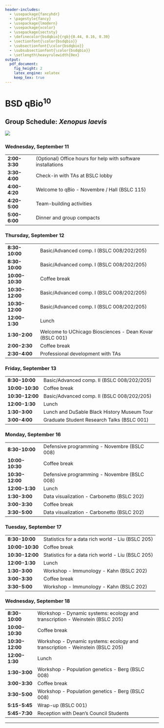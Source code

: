 ```yaml
---
header-includes:
  - \usepackage{fancyhdr}
  - \pagestyle{fancy}
  - \usepackage{lmodern}
  - \usepackage{xcolor}
  - \usepackage{sectsty}
  - \definecolor{bsdqbio}{rgb}{0.44, 0.16, 0.39}
  - \sectionfont{\color{bsdqbio}}
  - \subsectionfont{\color{bsdqbio}}
  - \subsubsectionfont{\color{bsdqbio}}
  - \setlength\heavyrulewidth{0ex}
output:
  pdf_document:
    fig_height: 2
    latex_engine: xelatex
    keep_tex: true
---
```

# BSD qBio$^{10}$ 

## Group Schedule: *Xenopus laevis*
 ![](https://github.com/StefanoAllesina/BSD-QBio5/raw/master/logo_group/Xenopus_laevis.png)     

### Wednesday, September 11 

------------------    -------------------------------------------------------------------------------
**2:00-3:30**         (Optional) Office hours for help with software installations                   
**3:30-4:00**         Check-in with TAs at BSLC lobby                                                
**4:00-4:20**         Welcome to qBio - Novembre / Hall (BSLC 115)                                   
**4:20-5:00**         Team-building activities                                                       
**5:00-6:00**         Dinner and group compacts                                                      
------------------    -------------------------------------------------------------------------------

### Thursday, September 12 

------------------    -------------------------------------------------------------------------------
**8:30-10:00**        Basic/Advanced comp. I (BSLC 008/202/205)                                      
**8:30-10:00**        Basic/Advanced comp. I (BSLC 008/202/205)                                      
**10:00-10:30**       Coffee break                                                                   
**10:30-12:00**       Basic/Advanced comp. I (BSLC 008/202/205)                                      
**10:30-12:00**       Basic/Advanced comp. I (BSLC 008/202/205)                                      
**12:00-1:30**        Lunch                                                                          
**1:30-2:00**         Welcome to UChicago Biosciences - Dean Kovar (BSLC 001)                        
**2:00-2:30**         Coffee break                                                                   
**2:30-4:00**         Professional development with TAs                                              
------------------    -------------------------------------------------------------------------------

### Friday, September 13 

------------------    -------------------------------------------------------------------------------
**8:30-10:00**        Basic/Advanced comp. II (BSLC 008/202/205)                                     
**10:00-10:30**       Coffee break                                                                   
**10:30-12:00**       Basic/Advanced comp. II (BSLC 008/202/205)                                     
**12:00-1:30**        Lunch                                                                          
**1:30-3:00**          Lunch and DuSable Black History Museum Tour                                   
**3:00-4:00**         Graduate Student Research Talks (BSLC 001)                                     
------------------    -------------------------------------------------------------------------------

### Monday, September 16 

------------------    -------------------------------------------------------------------------------
**8:30-10:00**        Defensive programming - Novembre (BSLC 008)                                    
**10:00-10:30**       Coffee break                                                                   
**10:30-12:00**       Defensive programming - Novembre (BSLC 008)                                    
**12:00-1:30**        Lunch                                                                          
**1:30-3:00**         Data visualization - Carbonetto (BSLC 202)                                     
**3:00-3:30**         Coffee break                                                                   
**3:30-5:00**         Data visualization - Carbonetto (BSLC 202)                                     
------------------    -------------------------------------------------------------------------------

### Tuesday, September 17 

------------------    -------------------------------------------------------------------------------
**8:30-10:00**        Statistics for a data rich world - Liu (BSLC 205)                              
**10:00-10:30**       Coffee break                                                                   
**10:30-12:00**       Statistics for a data rich world - Liu (BSLC 205)                              
**12:00-1:30**        Lunch                                                                          
**1:30-3:00**         Workshop - Immunology - Kahn (BSLC 202)                                        
**3:00-3:30**         Coffee break                                                                   
**3:30-5:00**         Workshop - Immunology - Kahn (BSLC 202)                                        
------------------    -------------------------------------------------------------------------------

### Wednesday, September 18 

------------------    -------------------------------------------------------------------------------
**8:30-10:00**        Workshop - Dynamic systems: ecology and transcription  - Weinstein (BSLC 205)  
**10:00-10:30**       Coffee break                                                                   
**10:30-12:00**       Workshop - Dynamic systems: ecology and transcription  - Weinstein (BSLC 205)  
**12:00-1:30**        Lunch                                                                          
**1:30-3:00**         Workshop - Population genetics - Berg (BSLC 008)                               
**3:00-3:30**         Coffee break                                                                   
**3:30-5:00**         Workshop - Population genetics - Berg (BSLC 008)                               
**5:15-5:45**         Wrap-up (BSLC 001)                                                             
**5:45-7:30**         Reception with Dean's Council Students                                         
------------------    -------------------------------------------------------------------------------



-------

